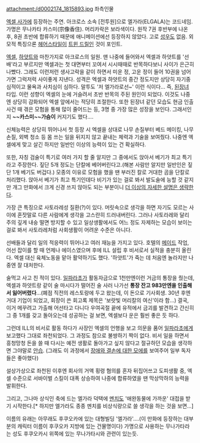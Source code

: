 attachment:/d0002174_1815893.jpg
좌측인물

[[엑셀 사가]]에 등장하는 주연. 아크로스 소속 [전투원]으로 엘가라(ELGALA)는 코드네임. 가명은 무나카타 카스미(宗像香住). 머리카락은 보라색이다.
원작 7권 후반부에 나온 후, 8권 초반에 합류하기 때문에 애니메이션에선 등장하지 않았다. 고로 [[성우]]도 없음. 외모적 특징으론 [[헤어스타일]]이 [[트윈 드릴]]인 것이 포인트.

[[엑셀]], [[하얏트]]와 마찬가지로 아크로스의 일원. 맨 나중에 들어와서 엑셀과 하얏트를 '선배'라고 부르지만 엑셀과는 첫 대면부터 꼬여서 시시때때로 반목하다보니 사이가 은근히 나빴다. 그래도 이런저런 생사고락을 같이 하면서 미운 정, 고운 정이 들어 10권을 넘어가면 그럭저럭 사이좋게 지낸다. 성격은 엑셀과 하얏트의 중간 정도지만 상당히 자기중심적이고 물욕과 사치심이 심하다. 말투도 '저 엘가라로선~' 이런 식이다... 즉, [[된장녀]] 타입. 이런 성향이 엑셀의 눈에 거슬려서 초반 반목의 주된 원인이 되었다. 이것도 나중엔 상당히 감화되어 엑셀 앞에서는 적당히 조절한다. 또한 된장녀 같던 모습도 현금 인출 사건 때 겪은 모험을 통해 많이 줄어드는 등, 3명 중 가장 많은 성장을 보인다. 그래서인지 '''~~카스미~~가슴이''' 커지기도 했다....

신체능력은 상당히 뛰어나서 첫 등장 시 엑셀을 상대로 나무 손질부터 베드 메이킹, 나무 손질, 외벽 청소 등 몸 쓰는 일을 뒤지지 않고 끝내는 체력과 기술을 보여줬다. 나중엔 엑셀에게 맞고 살긴 하지만 일반인 이상의 능력이 있는 건 확실하다.

또한, 자칭 검술이 특기로 여러 가지 할 줄 알지만 그 중에서도 앉아서 베기가 최고 특기라고 주장한다. 짚단 5개 정도는 단칼에 베어버린다고.(해본 사람만 알지만 일반인은 짚단 1개 베기도 버겁다.) 모종의 이유로 모험을 했을 땐 부러진 칼로 거대한 곰을 단칼로 처리했다. 앉아서 베기가 최고 특기인데다 비기가 있는 걸로 봐서 발도술에 능할 것 같지만 개그 만화에서 크게 신경 쓰지 않아도 되는 부분이니 [[더 이상의 자세한 설명은 생략한다]].

가장 큰 특징으로 사토라레성 질환(?)이 있다. 머릿속으로 생각을 하면 자기도 모르는 사이에 혼잣말로 다른 사람에게 생각을 고스란히 드러내버린다. 그러나 사토라레와 달리 주의 깊게 내숭 떨면 방지할 수 있고 일상생활에서도 어느 정도 자제하는 모습이 보이는 걸로 봐서 사토라레처럼 사회생활이 어려운 수준은 아니다.

선배들과 달리 일의 적응력이 뛰어나고 여러 재능을 가지고 있다. 호텔의 [[메이드]] 작업, 어선 잡이를 할 때 언제나 에이스였으며 후에 ILL 설립 후 비서로서 실적을 충분히 올린다. 엑셀 대신 육체노동을 맡아 활약하기도 했다. '하얏트'가 죽는 데 처음엔 놀라지만 나중엔 잘 대처한다.

술먹고 사고 친 적이 있다. [[일파라초]]가 활동자금으로 1천만엔이런 거금의 통장을 줬는데, 엑셀과 하얏트랑 같이 술 마시다가 떨어진 술 사러 나가선 '''통장 잔고 983만엔을 인출해서 잃어버렸다'''...(폐점 직전의 레스토랑에 두고 왔는데, 이 돈으로 기사회생. 30년 후엔 거대 기업이 되었고, 회장이 쓴 회고록 제목은 '보랏빛 머리칼의 여신'이라 함...) 결국, 이거 메꾸려고 가출해 어선타고 다니다 우여곡절 끝에 유적에서 금괴를 발견하고 간신히 그 중 1개를 갖고 돌아오는데 성공하는 걸 보면, 엑셀보다 운은 훨씬 좋은 듯 하다.

그런데 ILL의 비서로 활동 하다가 사장인 엑셀의 언행을 보고 의문을 품어 [[일파라초]]에게 보고했다 그대로 좌천되었다. 그 과정도 참으로 불쌍하기 짝이 없다. 비서 일을 하면서 흥청망청 돈을 쓸 때 다시는 예전 생활로 돌아가고 싶지 않다고 절규하던 모습을 생각하면 그야말로 [[안습]]. (그래도 이 과정에서 [[장애와 결손에 대한 모에]]를 보여주어 일부 독자들은 좋아했다)

설상가상으로 좌천된 이후엔 회사의 거액 횡령 혐의를 혼자 뒤집어쓰고 도피생활 중, 엑셀 수준으로 서바이벌 스킬이 대폭 상승하여 나중에 합류하였을 땐 막상막하의 능력을 발휘한다.

그리고, 그나마 상식인 축에 드는 엘가라 덕택에 [[멘치]]도 '애완동물에 가까운' 대접을 받기 시작한다.[* 하지만 엘가라도 종종 멘치를 비상식량으로 쓸 생각을 하는 것을 보면...]



이름의 유래는 아무래도 후쿠오카에 있는 대형빌딩 '엘가라'....(이 만화에 등장하는 대부분의 캐릭터 이름이 후쿠오카 지방에 있는 건물명이다) 가명으로 사용하는 무나가타라는 성도 후쿠오카시 위쪽에 있는 무나가타시와 관련이 있는듯.
